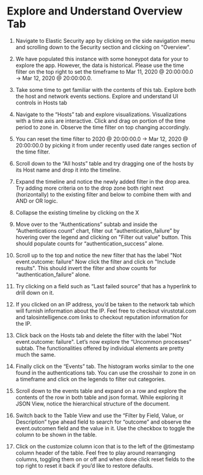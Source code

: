 # Explore and Understand Overview Tab

1. Navigate to Elastic Security app by clicking on the side navigation menu and scrolling down to the Security section and clicking on "Overview".

2. We have populated this instance with some honeypot data for your to explore the app. However, the data is historical. Please use the time filter on the top right to set the timeframe to Mar 11, 2020 @ 20:00:00.0 → Mar 12, 2020 @ 20:00:00.0.

3. Take some time to get familiar with the contents of this tab. Explore both the host and network events sections. Explore and understand UI controls in Hosts tab

4. Navigate to the “Hosts” tab and explore visualizations. Visualizations with a time axis are interactive. Click and drag on portion of the time period to zone in. Observe the time filter on top changing accordingly.

5. You can reset the time filter to 2020 @ 20:00:00.0 → Mar 12, 2020 @ 20:00:00.0 by picking it from under recently used date ranges section of the time filter.

6. Scroll down to the “All hosts” table and try dragging one of the hosts by its Host name and drop it into the timeline.

7. Expand the timeline and notice the newly added filter in the drop area. Try adding more criteria on to the drop zone both right next (horizontally) to the existing filter and below to combine them with and AND or OR logic.

8. Collapse the existing timeline by clicking on the X

9. Move over to the “Authentications” subtab and inside the “Authentications count” chart, filter out “authentication_failure” by hovering over the legend and clicking on "Filter out value" button. This should populate counts for “authentication_success” alone.

10. Scroll up to the top and notice the new filter that has the label "Not event.outcome: failure" Now click the filter and click on "Include results". This should invert the filter and show counts for “authentication_failure” alone.

11. Try clicking on a field such as “Last failed source” that has a hyperlink to drill down on it.

12. If you clicked on an IP address, you’d be taken to the network tab which will furnish information about the IP. Feel free to checkout virustotal.com and talosintelligence.com links to checkout reputation information for the IP.

13. Click back on the Hosts tab and delete the filter with the label "Not event.outcome: failure". Let’s now explore the “Uncommon processes” subtab. The functionalities offered by individual elements are pretty much the same.

14. Finally click on the “Events” tab. The histogram works similar to the one found in the authentications tab. You can use the crosshair to zone in on a timeframe and click on the legends to filter out categories.

15. Scroll down to the events table and expand on a row and explore the contents of the row in both table and json format. While exploring it JSON View, notice the hierarchical structure of the document.

16. Switch back to the Table View and use the “Filter by Field, Value, or Description” type ahead field to search for “outcome” and observe the event.outcomen field and the value in it. Use the checkbox to toggle the column to be shown in the table.

17. Click on the customize column icon that is to the left of the @timestamp column header of the table. Feel free to play around rearranging columns, toggling them on or off and when done click reset fields to the top right to reset it back if you’d like to restore defaults.
